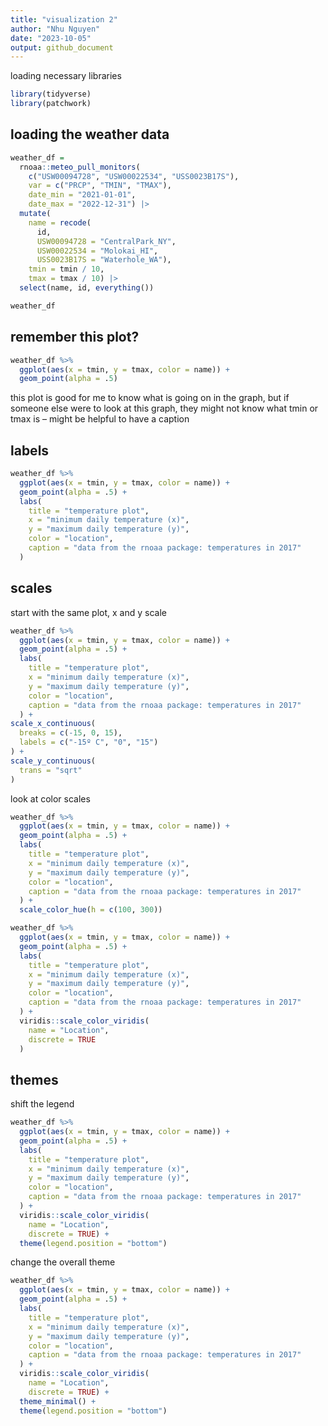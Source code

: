 ```yaml
---
title: "visualization 2"
author: "Nhu Nguyen"
date: "2023-10-05"
output: github_document
---
```

loading necessary libraries 
```r
library(tidyverse)
library(patchwork)
```

## loading the weather data

```r
weather_df = 
  rnoaa::meteo_pull_monitors(
    c("USW00094728", "USW00022534", "USS0023B17S"),
    var = c("PRCP", "TMIN", "TMAX"), 
    date_min = "2021-01-01",
    date_max = "2022-12-31") |>
  mutate(
    name = recode(
      id, 
      USW00094728 = "CentralPark_NY", 
      USW00022534 = "Molokai_HI",
      USS0023B17S = "Waterhole_WA"),
    tmin = tmin / 10,
    tmax = tmax / 10) |>
  select(name, id, everything())

weather_df
```

## remember this plot? 

```r
weather_df %>% 
  ggplot(aes(x = tmin, y = tmax, color = name)) + 
  geom_point(alpha = .5)
```
this plot is good for me to know what is going on in the graph, but if someone else were to look at this graph, they might not know what tmin or tmax is -- might be helpful to have a caption 

## labels

```r
weather_df %>% 
  ggplot(aes(x = tmin, y = tmax, color = name)) + 
  geom_point(alpha = .5) + 
  labs(
    title = "temperature plot", 
    x = "minimum daily temperature (x)",
    y = "maximum daily temperature (y)", 
    color = "location", 
    caption = "data from the rnoaa package: temperatures in 2017"
  )
```

## scales 

start with the same plot, x and y scale

```r
weather_df %>% 
  ggplot(aes(x = tmin, y = tmax, color = name)) + 
  geom_point(alpha = .5) + 
  labs(
    title = "temperature plot", 
    x = "minimum daily temperature (x)",
    y = "maximum daily temperature (y)", 
    color = "location", 
    caption = "data from the rnoaa package: temperatures in 2017"
  ) + 
scale_x_continuous(
  breaks = c(-15, 0, 15),
  labels = c("-15º C", "0", "15")
) + 
scale_y_continuous(
  trans = "sqrt"
)
```

look at color scales

```r
weather_df %>% 
  ggplot(aes(x = tmin, y = tmax, color = name)) + 
  geom_point(alpha = .5) + 
  labs(
    title = "temperature plot", 
    x = "minimum daily temperature (x)",
    y = "maximum daily temperature (y)", 
    color = "location", 
    caption = "data from the rnoaa package: temperatures in 2017"
  ) + 
  scale_color_hue(h = c(100, 300))
```


```r
weather_df %>% 
  ggplot(aes(x = tmin, y = tmax, color = name)) + 
  geom_point(alpha = .5) + 
  labs(
    title = "temperature plot", 
    x = "minimum daily temperature (x)",
    y = "maximum daily temperature (y)", 
    color = "location", 
    caption = "data from the rnoaa package: temperatures in 2017"
  ) + 
  viridis::scale_color_viridis(
    name = "Location", 
    discrete = TRUE
  )
```

## themes 

shift the legend 

```r
weather_df %>% 
  ggplot(aes(x = tmin, y = tmax, color = name)) + 
  geom_point(alpha = .5) + 
  labs(
    title = "temperature plot", 
    x = "minimum daily temperature (x)",
    y = "maximum daily temperature (y)", 
    color = "location", 
    caption = "data from the rnoaa package: temperatures in 2017"
  ) + 
  viridis::scale_color_viridis(
    name = "Location", 
    discrete = TRUE) + 
  theme(legend.position = "bottom")
```

change the overall theme

```r
weather_df %>% 
  ggplot(aes(x = tmin, y = tmax, color = name)) + 
  geom_point(alpha = .5) + 
  labs(
    title = "temperature plot", 
    x = "minimum daily temperature (x)",
    y = "maximum daily temperature (y)", 
    color = "location", 
    caption = "data from the rnoaa package: temperatures in 2017"
  ) + 
  viridis::scale_color_viridis(
    name = "Location", 
    discrete = TRUE) + 
  theme_minimal() + 
  theme(legend.position = "bottom")
```



